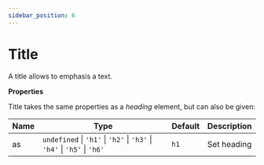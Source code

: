 ```yaml
---
sidebar_position: 6
---
```


# Title

A title allows to emphasis a text.


<Title>Title (default)</Title>
<Title as="h2">Title (h2)</Title>
<Title as="h3">Title (h3)</Title>
<Title as="h4">Title (h4)</Title>
<Title as="h5">Title (h5)</Title>
<Title as="h6">Title (h6)</Title>

**Properties**

Title takes the same properties as a _heading_ element, but can also be given:

| Name | Type                                                                    | Default | Description |
| ---- | ----------------------------------------------------------------------- | ------- | ----------- |
| as   | `undefined` \| `'h1'` \| `'h2'` \| `'h3'` \| `'h4'` \| `'h5'` \| `'h6'` | `h1`    | Set heading |
